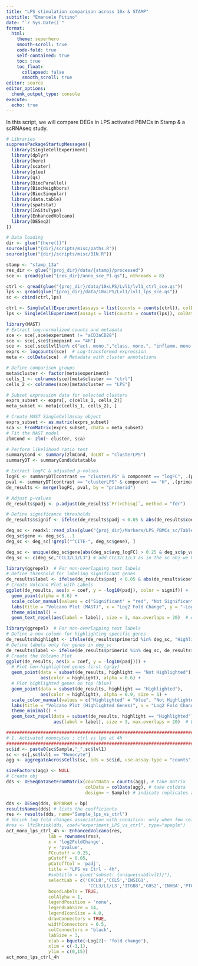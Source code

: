 ```yaml
---
title: "LPS stimulation comparison across 10x & STAMP"
subtitle: "Emanuele Pitino"
date: "`r Sys.Date()`"
format: 
  html:
    theme: superhero
    smooth-scroll: true
    code-fold: true
    self-contained: true
    toc: true
    toc_float: 
      collapsed: false
      smooth_scroll: true
editor: source
editor_options: 
  chunk_output_type: console
execute:
  echo: true
---
```


In this script, we will compare DEGs in LPS activated PBMCs in Stamp & a scRNAseq study.

```r
# Libraries
suppressPackageStartupMessages({
  library(SingleCellExperiment)
  library(dplyr)
  library(here)
  library(scater)
  library(glue)
  library(qs)
  library(BiocParallel)
  library(BiocNeighbors)
  library(BiocSingular)
  library(data.table)
  library(spatstat)
  library(InSituType)
  library(EnhancedVolcano)
  library(DESeq2)
})
```


```r
# Data loading
dir <- glue("{here()}")
source(glue("{dir}/scripts/misc/paths.R"))
source(glue("{dir}/scripts/misc/BIN.R"))

stamp <- "stamp_13a"
res_dir <- glue("{proj_dir}/data/{stamp}/processed")
sce <- qread(glue("{res_dir}/anno_sce_P1.qs"), nthreads = 8)
```

```r
ctrl <- qread(glue("{proj_dir}/data/10xLPS/Lvl1/lvl1_ctrl_sce.qs"))
lps <- qread(glue("{proj_dir}/data/10xLPS/Lvl1/lvl1_lps_sce.qs"))
sc <- cbind(ctrl,lps)

ctrl <- SingleCellExperiment(assays = list(counts = counts(ctrl)), colData = colData(ctrl))
lps <- SingleCellExperiment(assays = list(counts = counts(lps)), colData = colData(lps))
```

```r
library(MAST)
# Extract log-normalized counts and metadata
sce <- sce[,sce$experiment != "aCD3aCD28"]
sce <- sce[,sce$timepoint == "4h"]
sce <- sce[,sce$lvl1%in% c("act. mono.","class. mono.", "inflamm. mono.")]
exprs <- logcounts(sce)  # Log-transformed expression
meta <- colData(sce)  # Metadata with cluster annotations

# Define comparison groups
meta$cluster <- factor(meta$experiment)
cells_1 <- colnames(sce)[meta$cluster == "ctrl"]
cells_2 <- colnames(sce)[meta$cluster == "LPS"]

# Subset expression data for selected clusters
exprs_subset <- exprs[, c(cells_1, cells_2)]
meta_subset <- meta[c(cells_1, cells_2), ]

# Create MAST SingleCellAssay object
exprs_subset <- as.matrix(exprs_subset)  
sca <- FromMatrix(exprs_subset, cData = meta_subset)
# Fit the MAST model
zlmCond <- zlm(~ cluster, sca)

# Perform likelihood ratio test
summaryCond <- summary(zlmCond, doLRT = "clusterLPS")
summaryDT <- summaryCond$datatable

# Extract logFC & adjusted p-values
logFC <- summaryDT[contrast == "clusterLPS" & component == "logFC", .(primerid, coef)]
pval <- summaryDT[contrast == "clusterLPS" & component == "H", .(primerid, `Pr(>Chisq)`)]
de_results <- merge(logFC, pval, by = "primerid")

# Adjust p-values
de_results$padj <- p.adjust(de_results$`Pr(>Chisq)`, method = "fdr")

# Define significance thresholds
de_results$signif <- ifelse(de_results$padj < 0.05 & abs(de_results$coef) > 0.2, "Significant", "Not Significant")
```

```r
deg_sc <- readxl::read_xlsx(glue("{proj_dir}/Markers/LPS_PBMCs_sc/Table5.xlsx"), sheet = 2)
deg_sc$gene <- deg_sc$...1
deg_sc <- deg_sc[!grepl("^CITE-", deg_sc$gene), ]

deg_sc <- unique(deg_sc$gene[abs(deg_sc$avg_logFC) > 0.25 & deg_sc$p_val_adj < 0.05])
deg_sc <- c(deg_sc,"CCL3/L1/L3") # add CCL3/L1/L3 as in the sc obj we have CCL3L1 and CCL3L3, splitted in two, but in the cosmx panel is written as CCL3/L1/L3 so same genes but written differently
```

```r
library(ggrepel)  # For non-overlapping text labels
# Define threshold for labeling significant genes
de_results$label <- ifelse(de_results$padj < 0.05 & abs(de_results$coef) > 0.25, de_results$primerid, NA)
# Create Volcano Plot with Labels
ggplot(de_results, aes(x = coef, y = -log10(padj), color = signif)) +
  geom_point(alpha = 0.6) +
  scale_color_manual(values = c("Significant" = "red", "Not Significant" = "gray")) +
  labs(title = "Volcano Plot (MAST)", x = "Log2 Fold Change", y = "-Log10 Adjusted P-value") +
  theme_minimal() +
  geom_text_repel(aes(label = label), size = 3, max.overlaps = 20)  # Add gene labels
```

```r
library(ggrepel)  # For non-overlapping text labels
# Define a new column for highlighting specific genes
de_results$highlight <- ifelse(de_results$primerid %in% deg_sc, "Highlighted", "Not Highlighted")
# Define labels only for genes in deg_sc
de_results$label <- ifelse(de_results$primerid %in% deg_sc, de_results$primerid, NA)
# Create the Volcano Plot
ggplot(de_results, aes(x = coef, y = -log10(padj))) +
  # Plot non-highlighted genes first (gray)
  geom_point(data = subset(de_results, highlight == "Not Highlighted"), 
             aes(color = highlight), alpha = 0.6) +
  # Plot highlighted genes on top (blue)
  geom_point(data = subset(de_results, highlight == "Highlighted"), 
             aes(color = highlight), alpha = 0.9, size = 1) +
  scale_color_manual(values = c("Highlighted" = "blue", "Not Highlighted" = "gray80")) +  # Highlighted genes in blue
  labs(title = "Volcano Plot (Highlighted Genes)", x = "Log2 Fold Change", y = "-Log10 Adjusted P-value") +
  theme_minimal() +
  geom_text_repel(data = subset(de_results, highlight == "Highlighted"), 
                  aes(label = label), size = 3, max.overlaps = 20)  # Label only highlighted genes
```


```r
####################################################################################
# 1. Activated monocytes : ctrl vs lps at 4h
####################################################################################
sc$id <- paste0(sc$Sample,"_",sc$lvl1)
sc <- sc[,sc$lvl1 == "Monocyte"]
agg <- aggregateAcrossCells(sc, ids = sc$id, use.assay.type = "counts", statistics = "sum")

sizeFactors(agg) <- NULL
# Create obj
dds <- DESeqDataSetFromMatrix(countData = counts(agg), # take matrix
                              colData = colData(agg), # take coldata
                              design= ~ Sample) # indicate replicates and exp columns

dds <- DESeq(dds, BPPARAM = bp)
resultsNames(dds) # lists the coefficients
res <- results(dds, name="Sample_lps_vs_ctrl")
# Shrink log fold changes association with condition: only when few cells
#res <- lfcShrink(dds, coef="experiment_LPS_vs_ctrl", type="apeglm")
act_mono_lps_ctrl_4h <- EnhancedVolcano(res,
                lab = rownames(res),
                x = 'log2FoldChange',
                y = 'pvalue',
                FCcutoff = 0.25,
                pCutoff = 0.05,
                pCutoffCol = 'padj',
                title = "LPS vs Ctrl - 4h",
                #subtitle = glue("subset: {unique(sub$lvl1)}"),
                selectLab = c('CXCL8','CCL5','INSIG1',
                               'CCL3/L1/L3','ITGB8','G0S2','INHBA','PTGS2','IL6',"STAT4"),
                boxedLabels = TRUE,
                colAlpha = 1,
                legendPosition = 'none',
                legendLabSize = 14,
                legendIconSize = 4.0,
                drawConnectors = TRUE,
                widthConnectors = 0.5,
                colConnectors = 'black',
                labSize = 3,
                xlab = bquote(~Log[2]~ 'fold change'),
                xlim = c(-1,1),
                ylim = c(0,15)) 
act_mono_lps_ctrl_4h
```


